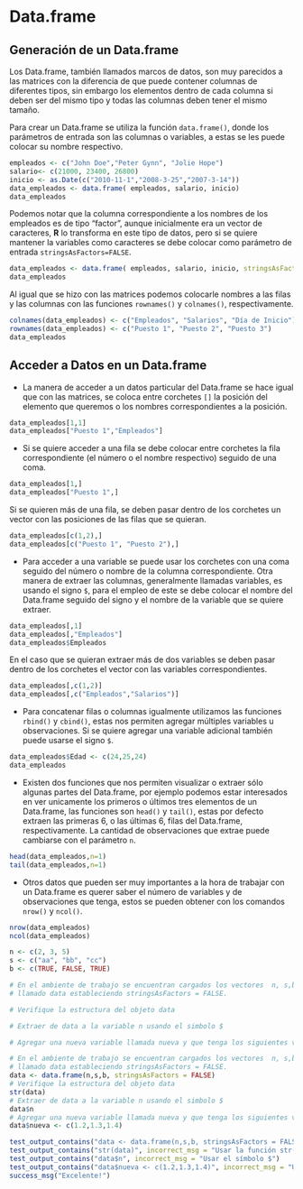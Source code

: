 # Data.frame

## Generación de un Data.frame

Los Data.frame, también llamados marcos de datos, son muy parecidos a las matrices con la diferencia de que puede contener columnas de diferentes tipos, sin embargo los elementos dentro de cada columna si deben ser del mismo tipo y todas las columnas deben tener el mismo tamaño.

Para crear un Data.frame se utiliza la función `data.frame()`, donde los parámetros de entrada son las columnas o variables, a estas se les puede colocar su nombre respectivo.

```r
empleados <- c("John Doe","Peter Gynn", "Jolie Hope")
salario<- c(21000, 23400, 26800)
inicio <- as.Date(c("2010-11-1","2008-3-25","2007-3-14"))
data_empleados <- data.frame( empleados, salario, inicio)
data_empleados
```

Podemos notar que la columna correspondiente a los nombres de los empleados es de tipo "factor", aunque inicialmente era un vector de caracteres, __R__ lo transforma en este tipo de datos, pero si se quiere mantener la variables como caracteres se debe colocar como parámetro de entrada `stringsAsFactors=FALSE`.

```r
data_empleados <- data.frame( empleados, salario, inicio, stringsAsFactors=FALSE)
data_empleados
```

Al igual que se hizo con las matrices podemos colocarle nombres a las filas y las columnas con las funciones `rownames()` y `colnames()`, respectivamente. 

```r
colnames(data_empleados) <- c("Empleados", "Salarios", "Día de Inicio")
rownames(data_empleados) <- c("Puesto 1", "Puesto 2", "Puesto 3")
data_empleados
```

## Acceder a Datos en un Data.frame

- La manera de acceder a un datos particular del Data.frame se hace igual que con las matrices, se coloca entre corchetes `[]` la posición del elemento que queremos o los nombres correspondientes a la posición.

```r
data_empleados[1,1]
data_empleados["Puesto 1","Empleados"]
```

- Si se quiere acceder a una fila se debe colocar entre corchetes la fila correspondiente (el número o el nombre respectivo) seguido de una coma.

```r
data_empleados[1,]
data_empleados["Puesto 1",]
```

Si se quieren más de una fila, se deben pasar dentro de los corchetes un vector con las posiciones de las filas que se quieran.

```r
data_empleados[c(1,2),]
data_empleados[c("Puesto 1", "Puesto 2"),]
```

- Para acceder a una variable se puede usar los corchetes con una coma seguido del número o nombre de la columna correspondiente. Otra manera de extraer las columnas, generalmente llamadas variables, es usando el signo `$`, para el empleo de este se debe colocar el nombre del Data.frame seguido del signo y el nombre de la variable que se quiere extraer.

```r
data_empleados[,1]
data_empleados[,"Empleados"]
data_empleados$Empleados
```

En el caso que se quieran extraer más de dos variables se deben pasar dentro de los corchetes el vector con las variables correspondientes.

```r
data_empleados[,c(1,2)]
data_empleados[,c("Empleados","Salarios")]
```

- Para concatenar filas o columnas igualmente utilizamos las funciones `rbind()` y `cbind()`, estas nos permiten agregar múltiples variables u observaciones. Si se quiere agregar una variable adicional también puede usarse el signo `$`.

```r
data_empleados$Edad <- c(24,25,24)
data_empleados
```

- Existen dos funciones que nos permiten visualizar o extraer sólo algunas partes del Data.frame, por ejemplo podemos estar interesados en ver unicamente los primeros o últimos tres elementos de un Data.frame, las funciones son `head()` y `tail()`, estas por defecto extraen las primeras 6, o las últimas 6, filas del Data.frame, respectivamente. La cantidad de observaciones que extrae puede cambiarse con el parámetro `n`.

```r
head(data_empleados,n=1)
tail(data_empleados,n=1)
```

- Otros datos que pueden ser muy importantes a la hora de trabajar con un Data.frame es querer saber el número de variables y de observaciones que tenga, estos se pueden obtener con los comandos `nrow()` y `ncol()`.

```r
nrow(data_empleados)
ncol(data_empleados)
```

```r
n <- c(2, 3, 5) 
s <- c("aa", "bb", "cc") 
b <- c(TRUE, FALSE, TRUE)
```

```r
# En el ambiente de trabajo se encuentran cargados los vectores  n, s,b. Conviertalos en un data frame
# llamado data estableciendo stringsAsFactors = FALSE.

# Verifique la estructura del objeto data 

# Extraer de data a la variable n usando el simbolo $

# Agregar una nueva variable llamada nueva y que tenga los siguientes valores 1.2,1.3,1.4

```

```r
# En el ambiente de trabajo se encuentran cargados los vectores  n, s,b. Conviertalos en un data frame
# llamado data estableciendo stringsAsFactors = FALSE.
data <- data.frame(n,s,b, stringsAsFactors = FALSE)
# Verifique la estructura del objeto data 
str(data)
# Extraer de data a la variable n usando el simbolo $
data$n
# Agregar una nueva variable llamada nueva y que tenga los siguientes valores 1.2,1.3,1.4
data$nueva <- c(1.2,1.3,1.4)
```

```r
test_output_contains("data <- data.frame(n,s,b, stringsAsFactors = FALSE)", incorrect_msg = "Recuerde usar data.frame()")
test_output_contains("str(data)", incorrect_msg = "Usar la función str()")
test_output_contains("data$n", incorrect_msg = "Usar el símbolo $")
test_output_contains("data$nueva <- c(1.2,1.3,1.4)", incorrect_msg = "Usar el operador asignación")
success_msg("Excelente!")
```

